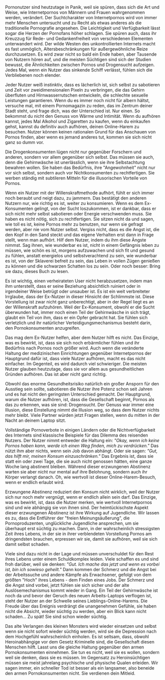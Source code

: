 Pornonutzer sind heutzutage in Panik, weil sie spüren, dass sich die Art
und Weise, wie Internetpornos von Männern und Frauen wahrgenommen
werden, verändert. Der Suchtcharakter von Internetpornos wird von immer
mehr Menschen untersucht und zu Recht als etwas anderes als die
traditionelle Pornografie angesehen. Die Leichtigkeit und Verfügbarkeit
lässt sogar die Herzen der Pornofans höher schlagen. Sie spüren auch,
dass ihr Kreuzzug für Rede- und Gedankenfreiheit von verschiedenen
Elementen unterwandert wird. Der wilde Westen des unkontrollierten
Internets macht es fast unmöglich, Altersbeschränkungen für
außergewöhnliche Reize durchzusetzen. Es wird zwar nicht so bald ein
Ende haben, aber Tausende von Nutzern hören auf, und die meisten
Süchtigen sind sich der Studien bewusst, die Ähnlichkeiten zwischen
Pornos und Drogensucht aufzeigen. Jedes Mal, wenn ein Nutzer das
sinkende Schiff verlässt, fühlen sich die Verbliebenen noch elender.

Jeder Nutzer weiß instinktiv, dass es lächerlich ist, sich selbst zu
sabotieren und Zeit vor zweidimensionalen Pixeln zu verbringen, die das
Gehirn überfluten und Hirnwasserrutschen entwickeln, die schlechte
sexuelle Leistungen garantieren. Wenn du es immer noch nicht für albern
hältst, versuche mal, mit einem Pornomagazin zu reden, das im Zentrum
deiner Stadt steht, und frage dich, was der Unterschied ist. Nur einen.
So bekommst du nicht den Genuss von Wärme und Intimität. Wenn du
aufhören kannst, jedes Mal Alkohol und Zigaretten zu kaufen, wenn du
einkaufen gehst, kannst du definitiv auch aufhören, deinen Online-Harem
zu besuchen. Nutzer können keinen rationalen Grund für das Anschauen von
Pornos finden, aber wenn es jemand anderes tut, kommen sie sich nicht
ganz so dumm vor.

Die Drogenkonsumenten lügen nicht nur gegenüber Forschern und anderen,
sondern vor allem gegenüber sich selbst. Das müssen sie auch, denn die
Gehirnwäsche ist unerlässlich, wenn sie ihre Selbstachtung bewahren
wollen. Sie haben das Bedürfnis, ihre \"Angewohnheit\" nicht nur vor
sich selbst, sondern auch vor Nichtkonsumenten zu rechtfertigen. Sie
werben ständig mit subtileren Mitteln für die illusorischen Vorteile von
Pornos.

Wenn ein Nutzer mit der Willenskraftmethode aufhört, fühlt er sich immer
noch beraubt und neigt dazu, zu jammern. Das bestätigt den anderen
Nutzern nur, wie richtig es ist, weiter zu konsumieren. Wenn es dem
Ex-Konsumenten gelingt, von der Sucht loszukommen, ist er dankbar, dass
er sich nicht mehr selbst sabotieren oder Energie verschwenden muss. Sie
haben es nicht nötig, sich zu rechtfertigen. Sie sitzen nicht da und
sagen, wie toll es ist, keine Pornos mehr zu benutzen, nur wenn sie
gefragt werden, aber nie vom Nutzer selbst. Vergiss nicht, dass es die
Angst ist, die den Kopf in den Sand steckt und das eigene Verhalten erst
dann in Frage stellt, wenn man aufhört. Hilf dem Nutzer, indem du ihm
diese Ängste nimmst. Sag ihnen, wie wunderbar es ist, nicht in einem
Gefängnis leben zu müssen, wie schön es ist, morgens aufzuwachen und
sich fit und gesund zu fühlen, anstatt energielos und selbstverachtend
zu sein, wie wunderbar es ist, von der Sklaverei befreit zu sein, das
Leben in vollen Zügen genießen zu können und die schwarzen Schatten los
zu sein. Oder noch besser: Bring sie dazu, dieses Buch zu lesen.

Es ist wichtig, einen verheirateten User nicht herabzusetzen, indem man
ihm unterstellt, dass er seine Beziehung absichtlich ruiniert oder in
irgendeiner Weise betrügt oder unsauber ist. Es ist ein weit
verbreiteter Irrglaube, dass der Ex-Nutzer in dieser Hinsicht der
Schlimmste ist. Diese Vorstellung ist zwar nicht ganz unberechtigt, aber
in der Regel liegt es an der Willenskraft aufzuhören. Weil der
Ex-Konsument, obwohl er die Sucht überwunden hat, immer noch einen Teil
der Gehirnwäsche in sich trägt, glaubt ein Teil von ihm, dass er ein
Opfer gebracht hat. Sie fühlen sich verletzlich und ihr natürlicher
Verteidigungsmechanismus besteht darin, den Pornokonsumenten
anzugreifen.

Das mag dem Ex-Nutzer helfen, aber dem Nutzer hilft es nicht. Das
Einzige, was es bewirkt, ist, dass sie sich noch erbärmlicher fühlen und
ihr Bedürfnis nach Pornos noch größer wird. Auch wenn die veränderte
Haltung der medizinischen Einrichtungen gegenüber Internetpornos der
Hauptgrund dafür ist, dass viele Nutzer aufhören, macht es das nicht
einfacher. Im Gegenteil, es wird dadurch viel schwieriger. Die meisten
Nutzer glauben heutzutage, dass sie vor allem aus gesundheitlichen
Gründen aufhören. Das ist aber nicht ganz richtig.

Obwohl das enorme Gesundheitsrisiko natürlich ein großer Ansporn für den
Ausstieg sein sollte, sabotieren die Nutzer ihre Potenz schon seit
Jahren und es hat nicht den geringsten Unterschied gemacht. Der
Hauptgrund, warum die Nutzer aufhören, ist, dass die Gesellschaft
beginnt, Pornos als das zu erkennen, was sie sind: Drogensucht. Der
Genuss war immer eine Illusion, diese Einstellung nimmt die Illusion
weg, so dass dem Nutzer nichts mehr bleibt. Viele Partner würden jetzt
Fragen stellen, wenn du mitten in der Nacht an deinem Laptop sitzt.

Vollständige Pornoverbote in einigen Ländern oder die Nichtverfügbarkeit
des Internets sind klassische Beispiele für das Dilemma des reisenden
Nutzers. Der Nutzer nimmt entweder die Haltung ein: *\"Okay, wenn ich
keine Pornos haben kann, werde ich einen Weg finden, mich zu
verdrücken.\"* Das nützt ihm aber nichts, wenn sein Job davon abhängt.
Oder sie sagen: *\"Gut, das hilft mir, meinen Konsum einzuschränken.\"*
Das Ergebnis ist, dass sie statt ein oder zwei Tage, die sie auch nicht
genossen hätten, eine ganze Woche lang abstinent bleiben. Während dieser
erzwungenen Abstinenz warten sie aber nicht nur mental auf ihre
Belohnung, sondern auch ihr Körper verlangt danach. Oh, wie wertvoll ist
dieser Online-Harem-Besuch, wenn er endlich erlaubt wird.

Erzwungene Abstinenz reduziert den Konsum nicht wirklich, weil der
Nutzer sich nur noch mehr vergnügt, wenn er endlich allein sein darf.
Das Einzige, was es bewirkt, ist, dass die Nutzer merken, wie wertvoll
Internetpornos sind und wie abhängig sie von ihnen sind. Der
heimtückischste Aspekt dieser erzwungenen Abstinenz ist ihre Wirkung auf
Jugendliche. Wir lassen es zu, dass die Entführer der \"freien
Meinungsäußerung\", die Pornoproduzenten, unglückliche Jugendliche
ansprechen, um sie überhaupt erst süchtig zu machen. Dann, in der
wahrscheinlich stressigsten Zeit ihres Lebens, in der sie in ihrer
verblendeten Vorstellung Pornos am dringendsten brauchen, erpressen wir
sie, damit sie aufhören, weil sie sich damit selbst schaden.

Viele sind dazu nicht in der Lage und müssen unverschuldet für den Rest
ihres Lebens unter einem Schuldkomplex leiden. Viele schaffen es und
sind froh darüber, weil sie denken: *\"Gut. Ich mache das jetzt und wenn
es vorbei ist, bin ich sowieso geheilt.\"* Dann kommen der Schmerz und
die Angst bei der Arbeitssuche und andere Kämpfe als Erwachsener,
gefolgt von dem größten \"Hoch\" ihres Lebens - dem Finden eines Jobs.
Der Schmerz und die Angst sind vorbei, jetzt fühlen sie sich sicher und
der alte Auslösemechanismus kommt wieder in Gang. Ein Teil der
Gehirnwäsche ist noch da und bevor der Geruch des neuen Arbeits-Laptops
verflogen ist, steht der Nutzer an der Schwelle seines
Lieblings-Online-Harems. Die Freude über das Ereignis verdrängt die
unangenehmen Gefühle, sie haben nicht die Absicht, wieder süchtig zu
werden, aber ein Blick kann nicht schaden\... Zu spät! Sie sind schon
wieder süchtig.

Das alte Verlangen des kleinen Monsters wird wieder einsetzen und selbst
wenn sie nicht sofort wieder süchtig werden, wird sie die Depression
nach dem Hochgefühl wahrscheinlich einholen. Es ist seltsam, dass,
obwohl Heroinabhängige vor dem Gesetz Kriminelle sind, die Gesellschaft
diesen Menschen hilft. Lasst uns die gleiche Haltung gegenüber den armen
Pornokonsumenten einnehmen. Sie tun es nicht, weil sie es wollen,
sondern weil sie denken, dass sie es müssen. Im Gegensatz zu
Heroinsüchtigen müssen sie meist jahrelang psychische und physische
Qualen erleiden. Wir sagen immer, ein schneller Tod ist besser als ein
langsamer, also beneide den armen Pornokonsumenten nicht. Sie verdienen
dein Mitleid.
